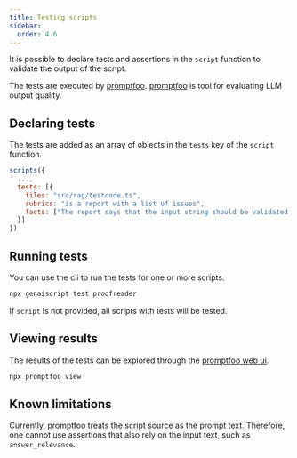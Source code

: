 ```yaml
---
title: Testing scripts
sidebar:
  order: 4.6
---
```


It is possible to declare tests and assertions in the `script` function
to validate the output of the script.

The tests are executed by [promptfoo](https://promptfoo.dev/).
[promptfoo](https://promptfoo.dev/) is tool for evaluating LLM output quality.

## Declaring tests

The tests are added as an array of objects in the `tests` key of the `script` function.

```js title="proofreader.genai.js"
scripts({
  ...,
  tests: [{
    files: "src/rag/testcode.ts",
    rubrics: "is a report with a list of issues",
    facts: ["The report says that the input string should be validated before use."]
  }]
})
```

## Running tests

You can use the cli to run the tests for one or more scripts.

```sh
npx genaiscript test proofreader
```

If `script` is not provided, all scripts with tests will be tested.

## Viewing results

The results of the tests can be explored through the [promptfoo web ui](https://promptfoo.dev/docs/usage/web-ui).

```sh
npx promptfoo view
```

## Known limitations

Currently, promptfoo treats the script source as the prompt text. Therefore, one cannot use assertions
that also rely on the input text, such as `answer_relevance`.

